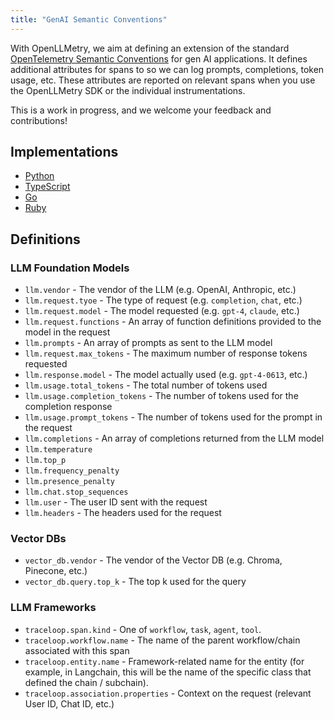 ```yaml
---
title: "GenAI Semantic Conventions"
---
```


With OpenLLMetry, we aim at defining an extension of the standard
[OpenTelemetry Semantic Conventions](https://github.com/open-telemetry/semantic-conventions) for gen AI applications.
It defines additional attributes for spans to so we can log prompts, completions, token usage, etc.
These attributes are reported on relevant spans when you use the OpenLLMetry SDK or the individual instrumentations.

This is a work in progress, and we welcome your feedback and contributions!

## Implementations

- [Python](https://github.com/traceloop/openllmetry/tree/main/packages/opentelemetry-semantic-conventions-ai)
- [TypeScript](https://github.com/traceloop/openllmetry-js/tree/main/packages/ai-semantic-conventions)
- [Go](https://github.com/traceloop/go-openllmetry/tree/main/semconv-ai)
- [Ruby](https://github.com/traceloop/openllmetry-ruby/tree/main/semantic_conventions_ai)

## Definitions

### LLM Foundation Models

- `llm.vendor` - The vendor of the LLM (e.g. OpenAI, Anthropic, etc.)
- `llm.request.tyoe` - The type of request (e.g. `completion`, `chat`, etc.)
- `llm.request.model` - The model requested (e.g. `gpt-4`, `claude`, etc.)
- `llm.request.functions` - An array of function definitions provided to the model in the request
- `llm.prompts` - An array of prompts as sent to the LLM model
- `llm.request.max_tokens` - The maximum number of response tokens requested
- `llm.response.model` - The model actually used (e.g. `gpt-4-0613`, etc.)
- `llm.usage.total_tokens` - The total number of tokens used
- `llm.usage.completion_tokens` - The number of tokens used for the completion response
- `llm.usage.prompt_tokens` - The number of tokens used for the prompt in the request
- `llm.completions` - An array of completions returned from the LLM model
- `llm.temperature`
- `llm.top_p`
- `llm.frequency_penalty`
- `llm.presence_penalty`
- `llm.chat.stop_sequences`
- `llm.user` - The user ID sent with the request
- `llm.headers` - The headers used for the request

### Vector DBs

- `vector_db.vendor` - The vendor of the Vector DB (e.g. Chroma, Pinecone, etc.)
- `vector_db.query.top_k` - The top k used for the query

### LLM Frameworks

- `traceloop.span.kind` - One of `workflow`, `task`, `agent`, `tool`.
- `traceloop.workflow.name` - The name of the parent workflow/chain associated with this span
- `traceloop.entity.name` - Framework-related name for the entity (for example, in Langchain, this will be the name of the specific class that defined the chain / subchain).
- `traceloop.association.properties` - Context on the request (relevant User ID, Chat ID, etc.)
